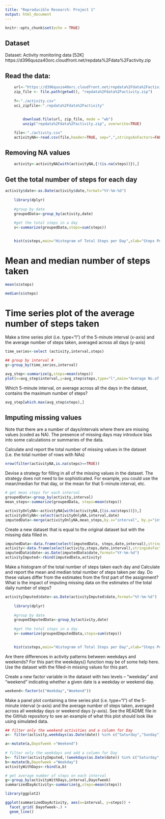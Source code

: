 ```yaml
---
title: "Reproducible Research: Project 1"
output: html_document
---
```


```r
knitr::opts_chunk$set(echo = TRUE)
```

## Dataset

Dataset: Activity monitoring data [52K] https://d396qusza40orc.cloudfront.net/repdata%2Fdata%2Factivity.zip

## Read the data:



```r

	url<-"https://d396qusza40orc.cloudfront.net/repdata%2Fdata%2Factivity.zip"
	zip_file <- file.path(getwd(), "repdata%2Fdata%2Factivity.zip")
	
	f<-"./activity.csv"
	uci_zipfile<-".repdata%2Fdata%2Factivity"
	
	
		download.file(url, zip_file, mode = "wb")
		unzip("repdata%2Fdata%2Factivity.zip", overwrite=TRUE)

	file<-"./activity.csv"
	activityNA<-read.csv(file,header=TRUE, sep=",",stringsAsFactors=FALSE)


```


## Removing NA values 

```r
	activity<-activityNA[with(activityNA,{!(is.na(steps))}),]

```


## Get the total number of steps for each day

```r
activity$date<-as.Date(activity$date,format="%Y-%m-%d")
	
	library(dplyr)
	
	#group by date
	groupedData<-group_by(activity,date)
	
	#get the total steps in a day
	s<-summarize(groupedData,steps=sum(steps))
	

	hist(s$steps,main="Histogram of Total Steps per Day",xlab="Steps Per Day")
```

# Mean and median number of steps taken

```r
mean(s$steps)

median(s$steps)
```

# Time series plot of the average number of steps taken
Make a time series plot (i.e. \color{red}{\verb|type = "l"|}type="l") of the 5-minute interval (x-axis) and the average number of steps taken, averaged across all days (y-axis)

``` r
time_series<-select (activity,interval,steps)

## group by interval #
g<-group_by(time_series,interval)

avg_step<-summarize(g,steps=mean(steps))
plot(x=avg_step$interval,y=avg_step$steps,type="l",main="Average No.of Steps Taken Across All Days",xlab="5-minute Interval",ylab="Average No. of Steps")

``` 

Which 5-minute interval, on average across all the days in the dataset, contains the maximum number of steps?

``` r
avg_step[which.max(avg_step$steps),]

```

## Imputing missing values
Note that there are a number of days/intervals where there are missing values (coded as \color{red}{\verb|NA|}NA). The presence of missing days may introduce bias into some calculations or summaries of the data.

Calculate and report the total number of missing values in the dataset (i.e. the total number of rows with \color{red}{\verb|NA|}NAs)

``` r
nrow(filter(activityNA,is.na(steps)==TRUE))
```

Devise a strategy for filling in all of the missing values in the dataset. The strategy does not need to be sophisticated. For example, you could use the mean/median for that day, or the mean for that 5-minute interval, etc.

``` r
# get mean steps for each interval
groupedData<-group_by(activity,interval)
mean_steps<-summarize(groupedData, steps=mean(steps))

activityOnlyNA<-activityNA[with(activityNA,{(is.na(steps))}),]
activityOnlyNA<-select(activityOnlyNA,interval,date)
imputedData<-merge(activityOnlyNA,mean_steps,by.x="interval", by.y="interval")

```

Create a new dataset that is equal to the original dataset but with the missing data filled in.
``` r
imputedData<-data.frame(select(imputedData, steps,date,interval),stringsAsFactors = FALSE)
activity<-data.frame(select(activity,steps,date,interval),stringsAsFactors = FALSE)
imputedData$date<-as.Date(imputedData$date,format="%Y-%m-%d")
activityImputed<-rbind(imputedData,activity)

```

Make a histogram of the total number of steps taken each day and Calculate and report the mean and median total number of steps taken per day. Do these values differ from the estimates from the first part of the assignment? What is the impact of imputing missing data on the estimates of the total daily number of steps?

``` r
activityImputed$date<-as.Date(activityImputed$date,format="%Y-%m-%d")
	
	library(dplyr)
	
	#group by date
	groupedImputedData<-group_by(activity,date)
	
	#get the total steps in a day
	s<-summarize(groupedImputedData,steps=sum(steps))
	

	hist(s$steps,main="Histogram of Total Steps per Day",xlab="Steps Per Day")
```

Are there differences in activity patterns between weekdays and weekends?
For this part the \color{red}{\verb|weekdays()|}weekdays() function may be of some help here. Use the dataset with the filled-in missing values for this part.

Create a new factor variable in the dataset with two levels – “weekday” and “weekend” indicating whether a given date is a weekday or weekend day.

``` r
weekend<-factor(c("Weekday","Weekend"))
```

Make a panel plot containing a time series plot (i.e. \color{red}{\verb|type = "l"|}type="l") of the 5-minute interval (x-axis) and the average number of steps taken, averaged across all weekday days or weekend days (y-axis). See the README file in the GitHub repository to see an example of what this plot should look like using simulated data.

``` r
## filter only the weekend activities and a column for Day
a<- filter(activity,weekdays(as.Date(date)) %in% c("Saturday","Sunday") )

a<-mutate(a,Dayofweek ="Weekend") 
 
# filter only the weekdays and add a column for Day
b<- filter(activityImputed,!(weekdays(as.Date(date)) %in% c("Saturday","Sunday") ))
b<-mutate(b,Dayofweek ="Weekday") 
activityWithDays<-rbind(a,b)

# get average number of steps on each interval
g<-group_by(activityWithDays,interval,Dayofweek)
summarizedDayActivity<-summarize(g,steps=mean(steps))

library(ggplot2)

ggplot(summarizedDayActivity, aes(x=interval, y=steps)) + 
  facet_grid( Dayofweek~.) +
  geom_line()
```


